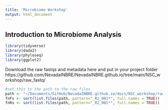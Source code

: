 ```yaml
---
title: 'Microbiome Workshop'
output: html_document
---
```


## Introduction to Microbiome Analysis

```r
library(tidyverse)
library(dada2)
library(phyloseq)
library(ggplot2)
```

Download the raw fastqs and metadata here and put in your project folder https://github.com/NevadaINBRE/NevadaINBRE.github.io/tree/main/NSC_workshop/raw_fastq/


```r
#set this to the path to the raw files
path <- "~/Documents/GitHub/NevadaINBRE.github.io/docs/NSC_workshop/raw_fastq"
fnFs <- sort(list.files(path, pattern="_R1_001*", full.names = TRUE))
fnRs <- sort(list.files(path, pattern="_R2_001*", full.names = TRUE))


```
